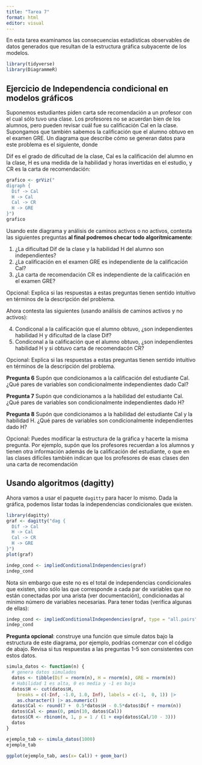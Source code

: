 ```yaml
---
title: "Tarea 7"
format: html
editor: visual
---
```



En esta tarea examinamos las consecuencias estadísticas observables de
datos generados que resultan de la estructura gráfica subyacente de los modelos.

```r
library(tidyverse)
library(DiagrammeR)
```

## Ejercicio de Independencia condicional en modelos gráficos


Suponemos estudiantes piden carta sde recomendación a un
profesor con el cual sólo tuvo una clase. Los profesores no se acuerdan bien de los alumnos, pero pueden revisar cuál fue su calificación Cal en la clase. Supongamos
que también sabemos la calificación que el alumno obtuvo en el examen GRE.
Un diagrama que describe cómo se generan datos para este problema es el siguiente,
donde

Dif es el grado de dificultad de la clase, Cal es la calificación del alumno en la clase,
H es una medida de la habilidad y horas invertidas en el estudio, y CR es la carta de recomendación:

```r
grafico <- grViz("
digraph {
  Dif -> Cal
  H -> Cal
  Cal -> CR
  H -> GRE
}")
grafico
```


Usando este diagrama y análisis de caminos activos o no activos, 
contesta las siguientes preguntas **al final podremos checar todo algorítmicamente**:

1. ¿La dificultad Dif de la clase y la habilidad H del alumno son independientes?
2. ¿La calificación en el examen GRE es independiente de la calificación Cal?
3. ¿La carta de recomendación CR es independiente de la calificación en el examen GRE?

Opcional: Explica si las respuestas a estas preguntas tienen sentido intuitivo en términos de la descripción del problema.

Ahora contesta las siguientes (usando análisis de caminos activos y no activos):

4. Condiconal a la calificación que el alumno obtuvo, ¿son independientes habilidad H y dificultad de la clase Dif?
5. Condiconal a la calificación que el alumno obtuvo, ¿son independientes habilidad H y si obtuvo carta de recomendacón CR?

Opcional: Explica si las respuestas a estas preguntas tienen sentido intuitivo en términos de la descripción del problema.

**Pregunta 6** Supón que condicionamos a la calificación del estudiante Cal.
¿Qué pares de variables son condicionalmente independientes dado Cal?

**Pregunta 7** Supón que condicionamos a la habilidad del estudiante Cal.
¿Qué pares de variables son condicionalmente independientes dado H?

**Pregunta 8** Supón que condicionamos a la habilidad del estudiante Cal y la habilidad
H. ¿Qué pares de variables son condicionalmente independientes dado H?

Opcional: Puedes modificar la estructura de la gráfica y hacerte la misma pregunta. Por
ejemplo, supón que los profesores recuerdan a los alumnos y tienen otra
información además de la calificación del estudiante, o que en las clases
difíciles también indican que los profesores de esas clases den una carta de recomendación


## Usando algoritmos (dagitty)

Ahora vamos a usar el paquete `dagitty` para hacer lo mismo. Dada
la gráfica, podemos listar todas la independencias condicionales que existen.

```r
library(dagitty)
graf <- dagitty("dag {
  Dif -> Cal
  H -> Cal
  Cal -> CR
  H -> GRE
}")
plot(graf)
```

```r
indep_cond <- impliedConditionalIndependencies(graf)
indep_cond
```
Nota sin embargo que este no es el total de independencias condicionales que existen, sino sólo las que corresponde a cada par de variables que no están conectadas por una arista (ver documentación), condicionadas al mínimo número de variables necesarias. Para tener todas (verifica algunas de ellas):



```r
indep_cond <- impliedConditionalIndependencies(graf, type = "all.pairs")
indep_cond
```

**Pregunta opcional**: construye una función que simule datos bajo la
estructura de este diagrama, por ejemplo, podrías comenzar con el código de abajo.
Revisa si tus respuestas a las preguntas 1-5 son consistentes con estos datos.

```r
simula_datos <- function(n) {
  # genera datos simulados
  datos <- tibble(Dif = rnorm(n), H = rnorm(n), GRE = rnorm(n))
  # Habilidad 1 es alta, 0 es media y -1 es baja
  datos$H <- cut(datos$H, 
    breaks = c(-Inf, -1.0, 1.0, Inf), labels = c(-1,  0, 1)) |>
    as.character() |> as.numeric()
  datos$Cal <- round(7 +  0.5*datos$H - 0.5*datos$Dif + rnorm(n))
  datos$Cal <- pmax(0, pmin(10, datos$Cal))
  datos$CR <- rbinom(n, 1, p = 1 / (1 + exp(datos$Cal/10 - 3)))
  datos
}
```

```r
ejemplo_tab <- simula_datos(1000)
ejemplo_tab
```

```r
ggplot(ejemplo_tab, aes(x= Cal)) + geom_bar()
```

